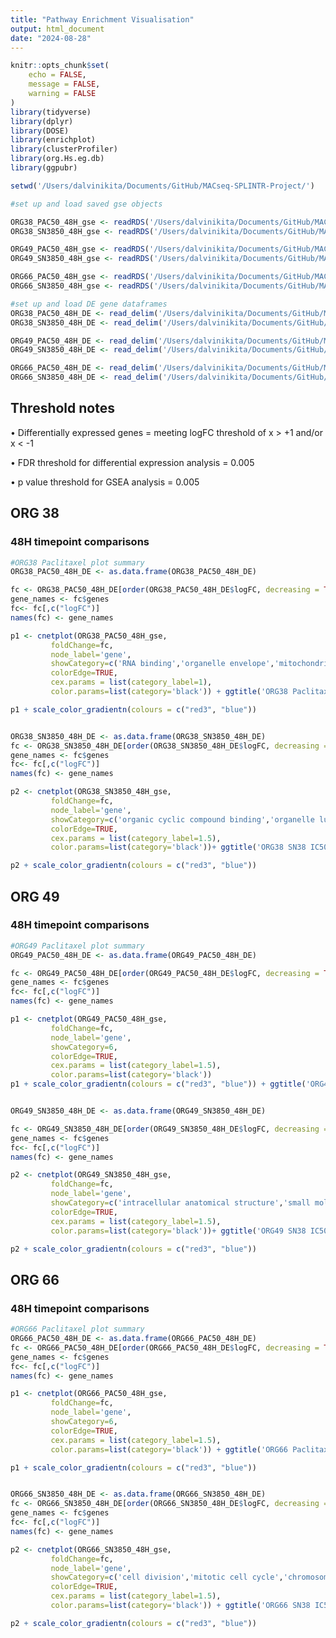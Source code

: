 ```yaml
---
title: "Pathway Enrichment Visualisation"
output: html_document
date: "2024-08-28"
---
```


```r
knitr::opts_chunk$set(
	echo = FALSE,
	message = FALSE,
	warning = FALSE
)
library(tidyverse)
library(dplyr)
library(DOSE)
library(enrichplot)
library(clusterProfiler)
library(org.Hs.eg.db)
library(ggpubr)
```

```r

setwd('/Users/dalvinikita/Documents/GitHub/MACseq-SPLINTR-Project/')

#set up and load saved gse objects

ORG38_PAC50_48H_gse <- readRDS('/Users/dalvinikita/Documents/GitHub/MACseq-SPLINTR-Project/data/rObjects/ORG38/PAC_50_48H_gse.rds')
ORG38_SN3850_48H_gse <- readRDS('/Users/dalvinikita/Documents/GitHub/MACseq-SPLINTR-Project/data/rObjects/ORG38/SN38_50_48H_gse.rds')

ORG49_PAC50_48H_gse <- readRDS('/Users/dalvinikita/Documents/GitHub/MACseq-SPLINTR-Project/data/rObjects/ORG49/PAC_50_48H_gse.rds')
ORG49_SN3850_48H_gse <- readRDS('/Users/dalvinikita/Documents/GitHub/MACseq-SPLINTR-Project/data/rObjects/ORG49/SN38_50_48H_gse.rds')

ORG66_PAC50_48H_gse <- readRDS('/Users/dalvinikita/Documents/GitHub/MACseq-SPLINTR-Project/data/rObjects/ORG66/PAC_50_48H_gse.rds')
ORG66_SN3850_48H_gse <- readRDS('/Users/dalvinikita/Documents/GitHub/MACseq-SPLINTR-Project/data/rObjects/ORG66/SN38_50_48H_gse.rds')

#set up and load DE gene dataframes
ORG38_PAC50_48H_DE <- read_delim('/Users/dalvinikita/Documents/GitHub/MACseq-SPLINTR-Project/data/DEgenes/ORG38/PAC_IC50_48H.txt', show_col_types = FALSE)
ORG38_SN3850_48H_DE <- read_delim('/Users/dalvinikita/Documents/GitHub/MACseq-SPLINTR-Project/data/DEgenes/ORG38/SN38_IC50_48H.txt', show_col_types = FALSE)

ORG49_PAC50_48H_DE <- read_delim('/Users/dalvinikita/Documents/GitHub/MACseq-SPLINTR-Project/data/DEgenes/ORG49/PAC_IC50_48H.txt', show_col_types = FALSE)
ORG49_SN3850_48H_DE <- read_delim('/Users/dalvinikita/Documents/GitHub/MACseq-SPLINTR-Project/data/DEgenes/ORG49/SN38_IC50_48H.txt', show_col_types = FALSE)

ORG66_PAC50_48H_DE <- read_delim('/Users/dalvinikita/Documents/GitHub/MACseq-SPLINTR-Project/data/DEgenes/ORG66/PAC_IC50_48H.txt', show_col_types = FALSE)
ORG66_SN3850_48H_DE <- read_delim('/Users/dalvinikita/Documents/GitHub/MACseq-SPLINTR-Project/data/DEgenes/ORG66/SN38_IC50_48H.txt', show_col_types = FALSE)
```

## Threshold notes
• Differentially expressed genes = meeting logFC threshold of x > +1 and/or x < -1

• FDR threshold for differential expression analysis = 0.005

• p value threshold for GSEA analysis = 0.005

## ORG 38 
### 48H timepoint comparisons
```r

#ORG38 Paclitaxel plot summary 
ORG38_PAC50_48H_DE <- as.data.frame(ORG38_PAC50_48H_DE)

fc <- ORG38_PAC50_48H_DE[order(ORG38_PAC50_48H_DE$logFC, decreasing = TRUE),]
gene_names <- fc$genes
fc<- fc[,c("logFC")]
names(fc) <- gene_names

p1 <- cnetplot(ORG38_PAC50_48H_gse, 
         foldChange=fc,
         node_label='gene',
         showCategory=c('RNA binding','organelle envelope','mitochondrial protein-containing complex','chromosome organization','DNA metabolic process', 'cell cycle process'),
         colorEdge=TRUE,
         cex.params = list(category_label=1),
         color.params=list(category='black')) + ggtitle('ORG38 Paclitaxel IC50')

p1 + scale_color_gradientn(colours = c("red3", "blue")) 


ORG38_SN3850_48H_DE <- as.data.frame(ORG38_SN3850_48H_DE)
fc <- ORG38_SN3850_48H_DE[order(ORG38_SN3850_48H_DE$logFC, decreasing = TRUE),]
gene_names <- fc$genes
fc<- fc[,c("logFC")]
names(fc) <- gene_names

p2 <- cnetplot(ORG38_SN3850_48H_gse, 
         foldChange=fc,
         node_label='gene',
         showCategory=c('organic cyclic compound binding','organelle lumen','protein-containing complex','phosphorus metabolic process','cellular nitrogen compound metabolic process','RNA binding'),
         colorEdge=TRUE,
         cex.params = list(category_label=1.5),
         color.params=list(category='black'))+ ggtitle('ORG38 SN38 IC50')

p2 + scale_color_gradientn(colours = c("red3", "blue"))
```

## ORG 49
### 48H timepoint comparisons
```r

#ORG49 Paclitaxel plot summary 
ORG49_PAC50_48H_DE <- as.data.frame(ORG49_PAC50_48H_DE)

fc <- ORG49_PAC50_48H_DE[order(ORG49_PAC50_48H_DE$logFC, decreasing = TRUE),]
gene_names <- fc$genes
fc<- fc[,c("logFC")]
names(fc) <- gene_names

p1 <- cnetplot(ORG49_PAC50_48H_gse, 
         foldChange=fc,
         node_label='gene',
         showCategory=6,
         colorEdge=TRUE,
         cex.params = list(category_label=1.5),
         color.params=list(category='black'))
p1 + scale_color_gradientn(colours = c("red3", "blue")) + ggtitle('ORG49 Paclitaxel IC50')


ORG49_SN3850_48H_DE <- as.data.frame(ORG49_SN3850_48H_DE)

fc <- ORG49_SN3850_48H_DE[order(ORG49_SN3850_48H_DE$logFC, decreasing = TRUE),]
gene_names <- fc$genes
fc<- fc[,c("logFC")]
names(fc) <- gene_names

p2 <- cnetplot(ORG49_SN3850_48H_gse, 
         foldChange=fc,
         node_label='gene',
         showCategory=c('intracellular anatomical structure','small molecule metabolic process','primary metabolic process','steroid metabolic process','catalytic activity','cholesterol metabolic process'),
         colorEdge=TRUE,
         cex.params = list(category_label=1.5),
         color.params=list(category='black'))+ ggtitle('ORG49 SN38 IC50')

p2 + scale_color_gradientn(colours = c("red3", "blue"))
```

## ORG 66
### 48H timepoint comparisons
```r

#ORG66 Paclitaxel plot summary 
ORG66_PAC50_48H_DE <- as.data.frame(ORG66_PAC50_48H_DE)
fc <- ORG66_PAC50_48H_DE[order(ORG66_PAC50_48H_DE$logFC, decreasing = TRUE),]
gene_names <- fc$genes
fc<- fc[,c("logFC")]
names(fc) <- gene_names

p1 <- cnetplot(ORG66_PAC50_48H_gse, 
         foldChange=fc,
         node_label='gene',
         showCategory=6,
         colorEdge=TRUE,
         cex.params = list(category_label=1.5),
         color.params=list(category='black')) + ggtitle('ORG66 Paclitaxel IC50')

p1 + scale_color_gradientn(colours = c("red3", "blue")) 


ORG66_SN3850_48H_DE <- as.data.frame(ORG66_SN3850_48H_DE)
fc <- ORG66_SN3850_48H_DE[order(ORG66_SN3850_48H_DE$logFC, decreasing = TRUE),]
gene_names <- fc$genes
fc<- fc[,c("logFC")]
names(fc) <- gene_names

p2 <- cnetplot(ORG66_SN3850_48H_gse, 
         foldChange=fc,
         node_label='gene',
         showCategory=c('cell division','mitotic cell cycle','chromosome segregation','spindle assembly','organelle fission','cell cycle process'),
         colorEdge=TRUE,
         cex.params = list(category_label=1.5),
         color.params=list(category='black')) + ggtitle('ORG66 SN38 IC50')

p2 + scale_color_gradientn(colours = c("red3", "blue"))

```
